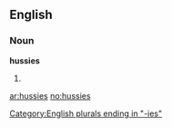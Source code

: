 ==English==

===Noun===
'''hussies'''

# {{plural of|[[hussy]]}}

[[Category:English plurals ending in "-ies"]]

[[ar:hussies]]
[[no:hussies]]